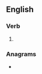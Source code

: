 ==English==

===Verb===
{{head|en|verb form}}

# {{en-third-person singular of|donate}}

===Anagrams===
* {{anagrams|en|a=adenost|Deatons|antodes|onstead}}